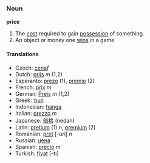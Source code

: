 ===Noun===
'''price'''

#The [[cost]] required to gain [[possession]] of something.
#An object or money one [[win]]s in a game

====Translations====
*Czech: [[cena]]''f''
*Dutch: [[prijs]] ''m'' (1,2)
*Esperanto: [[prezo]] (1), [[premio]] (2)
*French: [[prix]] ''m''
*German: [[Preis]] ''m'' (1,2)
*Greek: [[τιμή]]
*Indonesian: [[hanga]]
*Italian: [[prezzo]] ''m''
*Japanese: [[価格]] (nedan)
*Latin: [[pretium]] (1) ''n'', [[premium]] (2)
*Romanian: [[preţ]] [-uri] ''n''
*Russian: [[цена]]
*Spanish: [[precio]] ''m''
*Turkish: [[fiyat]] [-tı]